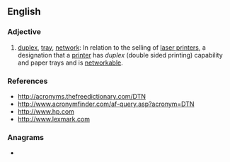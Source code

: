 {{also|DTN}}
==English==

===Adjective===
{{en-adj|-}}

# [[duplex]], [[tray]], [[network]]: In relation to the selling of [[laser printers]], a designation that a [[printer]] has ''duplex'' (double sided printing) capability and paper trays and is [[networkable]].

===References===
* http://acronyms.thefreedictionary.com/DTN
* http://www.acronymfinder.com/af-query.asp?acronym=DTN
* http://www.hp.com
* http://www.lexmark.com

===Anagrams===
* {{anagrams|en|a=dnt|NDT|NTD}}